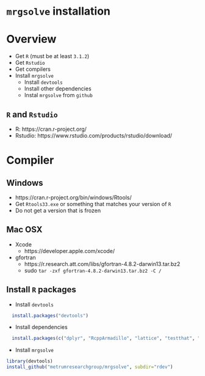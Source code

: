 # `mrgsolve` installation

# Overview
- Get `R` (must be at least `3.1.2`)
- Get `Rstudio`
- Get compilers
- Install `mrgsolve`
    - Install `devtools`
    - Install other dependencies
    - Instal `mrgsolve` from `github`


## `R` and `Rstudio`
- R: https://cran.r-project.org/
- Rstudio: https://www.rstudio.com/products/rstudio/download/

# Compiler

## Windows
- https://cran.r-project.org/bin/windows/Rtools/
- Get `Rtools33.exe` or something that matches your version of `R`
- Do not get a version that is frozen

## Mac OSX
- Xcode
    - https://developer.apple.com/xcode/
- gfortran
    - https://r.research.att.com/libs/gfortran-4.8.2-darwin13.tar.bz2
    - sudo `tar -zxf gfortran-4.8.2-darwin13.tar.bz2 -C /`


## Install `R` packages

- Install `devtools`


```r
  install.packages("devtools")
```

- Install dependencies


```r
  install.packages(c("dplyr", "RcppArmadillo", "lattice", "testthat", "rmarkdown"), type="source")
```


- Install `mrgsolve`

```r
library(devtools)
install_github("metrumresearchgroup/mrgsolve", subdir="rdev")
```










